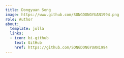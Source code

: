 ```yaml
---
title: Dongyuan Song
image: https://www.github.com/SONGDONGYUAN1994.png
role: Author
about:
  template: jolla
  links:
  - icon: bi-github
    text: GitHub
    href: https://github.com/SONGDONGYUAN1994
---
```


